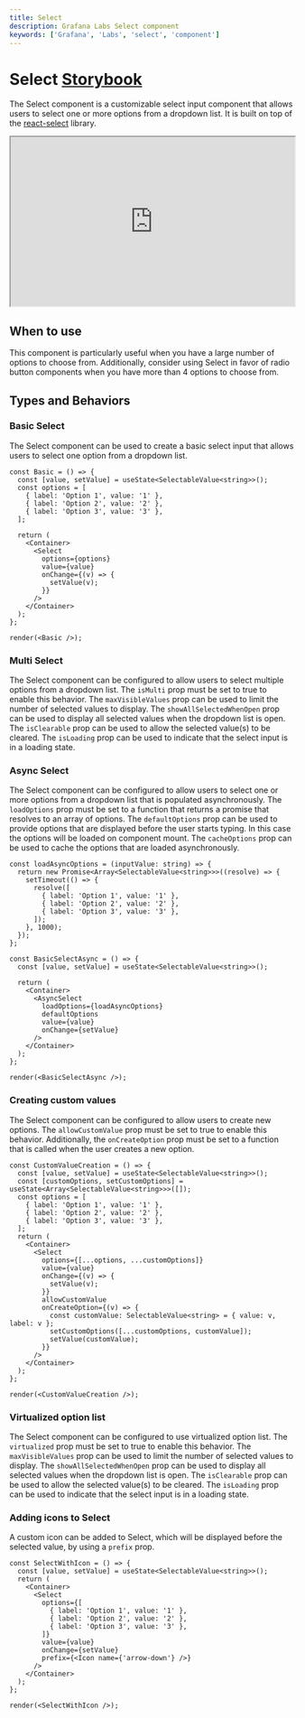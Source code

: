```yaml
---
title: Select
description: Grafana Labs Select component
keywords: ['Grafana', 'Labs', 'select', 'component']
---
```


# Select <Badge text='ready' color='green'></Badge> <a href='https://developers.grafana.com/ui/canary/index.html?path=/story/forms-select--basic' target='_blank' className='header-links'>Storybook <Icon name="external-link-alt"/> </a>

The Select component is a customizable select input component that allows users to select one or more options from a dropdown list. It is built on top of the [react-select](https://react-select.com/) library.

<iframe
    src="https://developers.grafana.com/ui/canary/index.html?path=/story/forms-select--basic"
    width="100%"
    height="300px"
></iframe>

## When to use
This component is particularly useful when you have a large number of options to choose from. Additionally, consider using Select in favor of radio button components when you have more than 4 options to choose from.

## Types and Behaviors

### Basic Select
The Select component can be used to create a basic select input that allows users to select one option from a dropdown list.

```tsx live noInline
const Basic = () => {
  const [value, setValue] = useState<SelectableValue<string>>();
  const options = [
    { label: 'Option 1', value: '1' },
    { label: 'Option 2', value: '2' },
    { label: 'Option 3', value: '3' },
  ];

  return (
    <Container>
      <Select
        options={options}
        value={value}
        onChange={(v) => {
          setValue(v);
        }}
      />
    </Container>
  );
};

render(<Basic />);
```


### Multi Select
The Select component can be configured to allow users to select multiple options from a dropdown list. The `isMulti` prop must be set to true to enable this behavior. The `maxVisibleValues` prop can be used to limit the number of selected values to display. The `showAllSelectedWhenOpen` prop can be used to display all selected values when the dropdown list is open. The `isClearable` prop can be used to allow the selected value(s) to be cleared. The `isLoading` prop can be used to indicate that the select input is in a loading state.


### Async Select
The Select component can be configured to allow users to select one or more options from a dropdown list that is populated asynchronously. The `loadOptions` prop must be set to a function that returns a promise that resolves to an array of options. The `defaultOptions` prop can be used to provide options that are displayed before the user starts typing. In this case the options will be loaded on component mount. The `cacheOptions` prop can be used to cache the options that are loaded asynchronously.

```tsx live noInline
const loadAsyncOptions = (inputValue: string) => {
  return new Promise<Array<SelectableValue<string>>>((resolve) => {
    setTimeout(() => {
      resolve([
        { label: 'Option 1', value: '1' },
        { label: 'Option 2', value: '2' },
        { label: 'Option 3', value: '3' },
      ]);
    }, 1000);
  });
};

const BasicSelectAsync = () => {
  const [value, setValue] = useState<SelectableValue<string>>();

  return (
    <Container>
      <AsyncSelect
        loadOptions={loadAsyncOptions}
        defaultOptions
        value={value}
        onChange={setValue}
      />
    </Container>
  );
};

render(<BasicSelectAsync />);
```

### Creating custom values

The Select component can be configured to allow users to create new options. The `allowCustomValue` prop must be set to true to enable this behavior. Additionally, the `onCreateOption` prop must be set to a function that is called when the user creates a new option.

```tsx live noInline
const CustomValueCreation = () => {
  const [value, setValue] = useState<SelectableValue<string>>();
  const [customOptions, setCustomOptions] = useState<Array<SelectableValue<string>>>([]);
  const options = [
    { label: 'Option 1', value: '1' },
    { label: 'Option 2', value: '2' },
    { label: 'Option 3', value: '3' },
  ];
  return (
    <Container>
      <Select
        options={[...options, ...customOptions]}
        value={value}
        onChange={(v) => {
          setValue(v);
        }}
        allowCustomValue
        onCreateOption={(v) => {
          const customValue: SelectableValue<string> = { value: v, label: v };
          setCustomOptions([...customOptions, customValue]);
          setValue(customValue);
        }}
      />
    </Container>
  );
};

render(<CustomValueCreation />);
```

### Virtualized option list

The Select component can be configured to use virtualized option list. The `virtualized` prop must be set to true to enable this behavior. The `maxVisibleValues` prop can be used to limit the number of selected values to display. The `showAllSelectedWhenOpen` prop can be used to display all selected values when the dropdown list is open. The `isClearable` prop can be used to allow the selected value(s) to be cleared. The `isLoading` prop can be used to indicate that the select input is in a loading state.

### Adding icons to Select

A custom icon can be added to Select, which will be displayed before the selected value, by using a `prefix` prop.

```tsx live noInline
const SelectWithIcon = () => {
  const [value, setValue] = useState<SelectableValue<string>>();
  return (
    <Container>
      <Select
        options={[
          { label: 'Option 1', value: '1' },
          { label: 'Option 2', value: '2' },
          { label: 'Option 3', value: '3' },
        ]}
        value={value}
        onChange={setValue}
        prefix={<Icon name={'arrow-down'} />}
      />
    </Container>
  );
};

render(<SelectWithIcon />);
```

